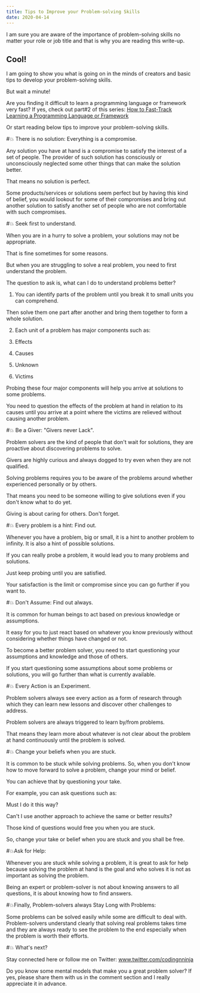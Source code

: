 ```yaml
---
title: Tips to Improve your Problem-solving Skills
date: 2020-04-14
---
```



I am sure you are aware of the importance of problem-solving skills no matter your role or job title and that is why you are reading this write-up.


## Cool!


I am going to show you what is going on in the minds of creators and basic tips to develop your problem-solving skills.


But wait a minute!


Are you finding it difficult to learn a programming language or framework very fast? If yes, check out part#2 of this series: [How to Fast-Track Learning a Programming Language or Framework]( https:youtoocancode/how-to-fast-track-learning-any-programming-language-or-framework-as-a-beginner )


Or start reading below tips to improve your problem-solving skills.


#💥 There is no solution: Everything is a compromise.


Any solution you have at hand is a compromise to satisfy the interest of a set of people. The provider of such solution has consciously or unconsciously neglected some other things that can make the solution better. 


That means no solution is perfect.


Some products/services or solutions seem perfect but by having this kind of belief, you would lookout for some of their compromises and bring out another solution to satisfy another set of people who are not comfortable with such compromises.


#💥 Seek first to understand.


When you are in a hurry to solve a problem, your solutions may not be appropriate. 

That is fine sometimes for some reasons.

But when you are struggling to solve a real problem, you need to first understand the problem.


The question to ask is, what can I do to understand problems better?


   1. You can identify parts of the problem until you break it to small units you can comprehend.


Then solve them one part after another and bring them together to form a whole solution.

   2. Each unit of a problem has major components such as:

1. Effects
2. Causes
3. Unknown
3. Victims

Probing these four major components will help you arrive at solutions to  some problems. 

You need to question the effects of the problem at hand in relation to its causes until you arrive at a point where the victims are relieved without causing another problem. 


#💥 Be a Giver: "Givers never Lack".


Problem solvers are the kind of people that don't wait for solutions, they are proactive about discovering problems to solve.


Givers are highly curious and always dogged to try even when they are not qualified.


Solving problems requires you to be aware of the problems around whether experienced personally or by others.


That means you need to be someone willing to give solutions even if you don't know what to do yet.


Giving is about caring for others. Don't forget.


#💥 Every problem is a hint: Find out.


Whenever you have a problem, big or small, it is a hint to another problem to infinity. It is also a hint of possible solutions. 


If you can really probe a problem, it would lead you to many problems and solutions.


Just keep probing until you are satisfied.

Your satisfaction is the limit or compromise since you can go further if you want to.


#💥 Don't Assume: Find out always.


It is common for human beings to act based on previous knowledge or assumptions.


It easy for you to just react based on whatever you know previously without considering whether things have changed or not.


To become a better problem solver, you need to start questioning your assumptions and knowledge and those of others.


If you start questioning some assumptions about some problems or solutions, you will go further than what is currently available.


#💥 Every Action is an Experiment.


Problem solvers always see every action as a form of research through which they can learn new lessons and discover other challenges to address.


Problem solvers are always triggered to learn by/from problems.


That means they learn more about whatever is not clear about the problem at hand continuously until the problem is solved.


#💥 Change your beliefs when you are stuck.


It is common to be stuck while solving problems. So, when you don't know how to move forward to solve a problem, change your mind or belief.


You can achieve that by questioning your take. 


For example, you can ask questions such as:


Must I do it this way? 


Can't I use another approach to achieve the same or better results?


Those kind of questions would free you when you are stuck.


So, change your take or belief when you are stuck and you shall be free.



#💥Ask for Help:


Whenever you are stuck while solving a problem, it is great to ask for help because solving the problem at hand is the goal and who solves it is not as important as solving the problem.


Being an expert or problem-solver is not about knowing answers to all questions, it is about knowing how to find answers.


#💥Finally, Problem-solvers always Stay Long with Problems:


Some problems can be solved easily while some are difficult to deal with. Problem-solvers understand clearly that solving real problems takes time and they are always ready to see the problem to the end especially when the problem is worth their efforts.


#💥 What's next?


Stay connected here or follow me on Twitter: www.twitter.com/codingnninja


Do you know some mental models that make you a great problem solver? If yes, please share them with us in the comment section and I really appreciate it in advance.  